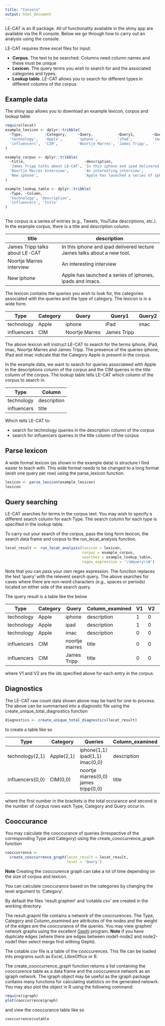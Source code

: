 ```yaml
---
title: "Console"
output: html_document
---
```


LE-CAT is an R package. All of functionality available in the shiny app are available via the R console. Below we go through how to carry out an analysis using the console.

LE-CAT requires three excel files for input:

* __Corpus__. The text to be searched. Columns need column names and these must be unique
* __Lexicon__. The query terms you wish to search for and the associated categories and types.
* __Lookup table__. LE-CAT allows you to search for different types in different columns of the corpus.

## Example data

The shiny app allows you to download an example lexicon, corpus and lookup table

```r
require(lecat)
example_lexicon <- dplyr::tribble(
  ~Type,          ~Category,     ~Query,           ~Query1,        ~Query2,
  'technology',   'Apple',       'iphone',         'iPad',         'imac',
  'influencers',  'CIM',         'Noortje Marres', 'James Tripp',  ''
)

example_corpus <- dplyr::tribble(
  ~title,                           ~description,
  'James Tripp talks about LE-CAT', 'In this iphone and ipad delivered lecture James talks about a new tool.',
  'Noortje Marres Interview',       'An interesting interview',
  'New iphone',                     'Apple has launched a series of iphones, ipads and imacs.'
)

example_lookup_table <- dplyr::tribble(
  ~Type, ~Column,
  'technology', 'description',
  'influencers', 'title'
)
 
```

The corpus is a series of entries (e.g., Tweets, YouTube descriptions, etc.). In the example corpus, there is a title and description column.

| title | description |
|-------|-------------|
| James Tripp talks about LE-CAT | In this iphone and ipad delivered lecture James talks about a new tool. |
| Noortje Marres interview | An interesting interview |
| New iphone | Apple has launched a series of iphones, ipads and imacs. |

The lexicon contains the queries you wish to look for, the categories associated with the queries and the type of category. The lexicon is in a wide form.

| Type       | Category | Query    | Query1    | Query2 |
| ---------- | -------- | -------- | --------- | ------ |
| technology | Apple | iphone | iPad | imac  |
| influencers | CIM | Noortje Marres | James Tripp | |

The above lexicon will instruct LE-CAT to search for the terms iphone, iPad, imac, Noortje Marres and James Tripp. The presence of the queries iphone, iPad and imac indicate that the Category Apple is present in the corpus.

In the example data, we want to search for queries associateed with Apple in the descriptions column of the corpus and the CIM queries in the title column of the corpus. The lookup table tells LE-CAT which column of the corpus to search in.

| Type       | Column |
| ---------- | -------- |
| technology | description | 
| influencers | title | 

Which tells LE-CAT to:

* search for technology queries in the description column of the corpus
* search for influencers queries in the title column of the corpus

## Parse lexicon

A wide format lexicon (as shown in the example data) is structure I find easier to teach with. This wide format needs to be changed to a long format (wish one query per row) using the parse_lexicon function.

```r
lexicon <- parse_lexicon(example_lexicon)
lexicon
```

## Query searching

LE-CAT searches for terms in the corpus text. You may wish to specify a
different search column for each Type. The search column for each type
is specified in the lookup table.

To carry out your search of the corpus, pass the long form lexicon, the
search data frame and corpus to the run\_lecat\_analysis function.

```r
lecat_result <- run_lecat_analysis(lexicon = lexicon,
                                   corpus = example_corpus,
                                   searches = example_lookup_table,
                                   regex_expression = '\\Wquery\\W')
```

Note that you can pass your own regex expression. The function replaces
the text ‘query’ with the relevent search query. The above searches for
cases where there are non-word characters (e.g., spaces or periods)
located on either side of the search query.

The query result is a table like the below

| Type       | Category | Query   | Column_examined | V1 | V2 | V3 |
| ---------- | -------- | ------- | ---------------- | --- | --- | ---|
| technology | Apple | iphone | description      | 1   | 0   | 0 |
| technology | Apple | ipad   | description      | 1   | 0   | 0 |
| technology | Apple | imac   | description      | 0   | 0   | 0 |
| influencers | CIM | noortje marres | title      | 0   | 0   | 0 |
| influencers | CIM | James Tripp    | title      | 0   | 0   | 0 |

where V1 and V2 are the ids specified above for each entry in the
corpus.

## Diagnostics

The LE-CAT raw count data shown above may be hard for one to process.
The above can be summarised into a diagnostic file using the
create\_unique\_total\_diagnostics function

```r
diagnostics <- create_unique_total_diagnostics(lecat_result)
```

to create a table like
so

| Type            | Category                    | Queries                                         | Column_examined |
| --------------- | --------------------------- | ----------------------------------------------- | ---------------- |
| technology(2,1) | Apple(2,1) | iphone(1,1) ipad(1,1) imac(0,0) | description      |
| influencers(0,0) | CIM(0,0) | noortje marres(0,0) james tripp(0,0) | title      |

where the first number in the brackets is the total occurance and second
is the number of corpus rows each
Type, Category and Query occur in.

## Cooccurance

You may calculate the cooccurance of queries (irrespective of the
corresponding Type and Category) using the create\_cooccurrence\_graph
function

```r
cooccurrence <-
  create_cooccurrence_graph(lecat_result = lecat_result,
                            level = 'Query')
```

**Note** Creating the cooccurence graph can take a lot of time depending
on the size of corpus and lexicon.

You can calculate cooccurance based on the categories by changing the
level argument to ‘Category’.

By default the files ‘result.graphml’ and ‘cotable.csv’ are created in
the working directory.

The result.grapml file contains a network of the cooccurences. The Type,
Category and Column\_examined are attributes of the nodes and the weight
of the edges are the cooccurance of the queries. You may view graphml
network graphs using the excellent [Gephi](https://gephi.org) program.
**Note** if you have duplicate edges (where there are edges between
node1-node2 and node2-node1 then select merge first withing Gephi).

The cotable.csv file is a table of the cooccurences. This file can be
loaded into programs such as Excel, LibreOffice or R.

The create\_cooccurrence\_graph function returns a list containing the
cooccurence table as a data frame and the cooccurence network as an
igraph network. The igraph object may be useful as the igraph package
contains many functions for calculating statistics on the generated
netowrk. You may also plot the object in R using the following command:

```r
require(igraph)
plot(cooccurrence$graph)
```

and view the cooccurance table like so

```r
cooccurrence$cotable
```
